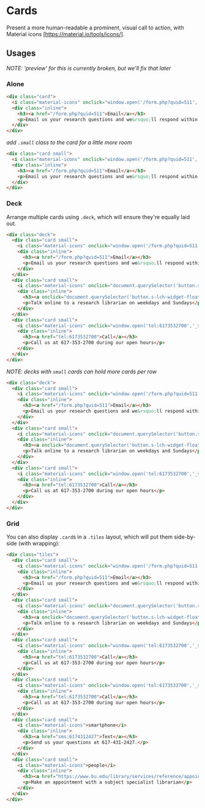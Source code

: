 
<Meta title="No Javascript|cards" />

# Cards 
  
Present a more human-readable a prominent, visual call to action, with Material icons [https://material.io/tools/icons/].

## Usages 

_NOTE: 'preview' for this is currently broken, but we'll fix that later_

### Alone

```html
<div class="card">
  <i class="material-icons" onclick="window.open('/form.php?quid=511','_self')">email</i>
  <div class="inline">
    <h3><a href="/form.php?quid=511">Email</a></h3>
    <p>Email us your research questions and we&rsquo;ll respond within 24 hours.</p>
  </div>
</div>
```

_add `.small` class to the card for a little more room_

```html
<div class="card small">
  <i class="material-icons" onclick="window.open('/form.php?quid=511','_self')">email</i>
  <div class="inline">
    <h3><a href="/form.php?quid=511">Email</a></h3>
    <p>Email us your research questions and we&rsquo;ll respond within 24 hours.</p>
  </div>
</div>
```
### Deck 

Arrange multiple cards using `.deck`, which will ensure they're equally laid out.

```html
<div class="deck">
  <div class="card small">
    <i class="material-icons" onclick="window.open('/form.php?quid=511','_self')">email</i>
    <div class="inline">
      <h3><a href="/form.php?quid=511">Email</a></h3>
      <p>Email us your research questions and we&rsquo;ll respond within 24 hours.</p>
    </div>
  </div>
  <div class="card small">
    <i class="material-icons" onclick="document.querySelector('button.s-lch-widget-float-btn').click();">question_answer</i>  
    <div class="inline">
      <h3><a onclick="document.querySelector('button.s-lch-widget-float-btn').click();" href="javascript:void(0)">Chat</a></h3>
      <p>Talk online to a research librarian on weekdays and Sundays</p>
    </div>
  </div>
  <div class="card small">
    <i class="material-icons" onclick="window.open('tel:6173532700','_self')">phone</i>
    <div class="inline">
      <h3><a href="tel:6173532700">Call</a></h3>
      <p>Call us at 617-353-2700 during our open hours</p>
    </div>
  </div>
</div>
```

_NOTE: decks with `small` cards can hold more cards per row_

```html
<div class="deck">
  <div class="card small">
    <i class="material-icons" onclick="window.open('/form.php?quid=511','_self')">email</i>
    <div class="inline">
      <h3><a href="/form.php?quid=511">Email</a></h3>
      <p>Email us your research questions and we&rsquo;ll respond within 24 hours.</p>
    </div>
  </div>
  <div class="card small">
    <i class="material-icons" onclick="document.querySelector('button.s-lch-widget-float-btn').click();">question_answer</i>  
    <div class="inline">
      <h3><a onclick="document.querySelector('button.s-lch-widget-float-btn').click();" href="javascript:void(0)">Chat</a></h3>
      <p>Talk online to a research librarian on weekdays and Sundays</p>
    </div>
  </div>
  <div class="card small">
    <i class="material-icons" onclick="window.open('tel:6173532700','_self')">phone</i>
    <div class="inline">
      <h3><a href="tel:6173532700">Call</a></h3>
      <p>Call us at 617-353-2700 during our open hours</p>
    </div>
  </div>
</div>
```

### Grid

You can also display `.card`s in a `.tiles` layout, which will put them side-by-side (with wrapping):

```html
<div class="tiles">
  <div class="card small">
    <i class="material-icons" onclick="window.open('/form.php?quid=511','_self')">email</i>
    <div class="inline">
      <h3><a href="/form.php?quid=511">Email</a></h3>
      <p>Email us your research questions and we&rsquo;ll respond within 24 hours.</p>
    </div>
  </div>
  <div class="card small">
    <i class="material-icons" onclick="document.querySelector('button.s-lch-widget-float-btn').click();">question_answer</i>  
    <div class="inline">
      <h3><a onclick="document.querySelector('button.s-lch-widget-float-btn').click();" href="javascript:void(0)">Chat</a></h3>
      <p>Talk online to a research librarian on weekdays and Sundays</p>
    </div>
  </div>
  <div class="card small">
    <i class="material-icons" onclick="window.open('tel:6173532700','_self')">phone</i>
    <div class="inline">
      <h3><a href="tel:6173532700">Call</a></h3>
      <p>Call us at 617-353-2700 during our open hours</p>
    </div>
  </div>
  <div class="card small">
    <i class="material-icons" onclick="window.open('tel:6173532700','_self')">phone</i>
    <div class="inline">
      <h3><a href="tel:6173532700">Call</a></h3>
      <p>Call us at 617-353-2700 during our open hours</p>
    </div>
  </div>
  <div class="card small">
    <i class="material-icons">smartphone</i> 
    <div class="inline">
      <h3><a href="sms:6174312427">Text</a></h3>
      <p>Send us your questions at 617-431-2427.</p>
    </div>
  </div>
  <div class="card small">
    <i class="material-icons">people</i>
    <div class="inline">
      <h3><a href="https://www.bu.edu/library/services/reference/appointments/">Meet</a></h3>
      <p>Make an appointment with a subject specialist librarian</p>
    </div>
  </div>
</div>
```